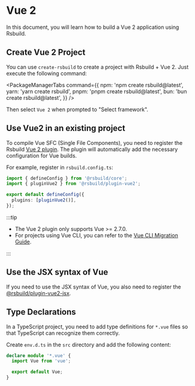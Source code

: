 # Vue 2

In this document, you will learn how to build a Vue 2 application using Rsbuild.

## Create Vue 2 Project

You can use `create-rsbuild` to create a project with Rsbuild + Vue 2. Just execute the following command:


<PackageManagerTabs
  command={{
    npm: 'npm create rsbuild@latest',
    yarn: 'yarn create rsbuild',
    pnpm: 'pnpm create rsbuild@latest',
    bun: 'bun create rsbuild@latest',
  }}
/>

Then select `Vue 2` when prompted to "Select framework".

## Use Vue2 in an existing project

To compile Vue SFC (Single File Components), you need to register the Rsbuild [Vue 2 plugin](/plugins/list/plugin-vue2). The plugin will automatically add the necessary configuration for Vue builds.

For example, register in `rsbuild.config.ts`:

```ts title="rsbuild.config.ts"
import { defineConfig } from '@rsbuild/core';
import { pluginVue2 } from '@rsbuild/plugin-vue2';

export default defineConfig({
  plugins: [pluginVue2()],
});
```

:::tip

- The Vue 2 plugin only supports Vue >= 2.7.0.
- For projects using Vue CLI, you can refer to the [Vue CLI Migration Guide](/guide/migration/vue-cli).

:::

## Use the JSX syntax of Vue

If you need to use the JSX syntax of Vue, you also need to register the [@rsbuild/plugin-vue2-jsx](https://github.com/rspack-contrib/rsbuild-plugin-vue2-jsx).

## Type Declarations

In a TypeScript project, you need to add type definitions for `*.vue` files so that TypeScript can recognize them correctly.

Create `env.d.ts` in the `src` directory and add the following content:

```ts title="src/env.d.ts"
declare module '*.vue' {
  import Vue from 'vue';

  export default Vue;
}
```
